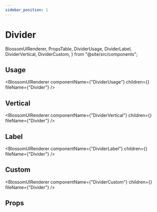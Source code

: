```yaml
---
sidebar_position: 1
---
```


# Divider

  BlossomUIRenderer,
  PropsTable,
  DividerUsage,
  DividerLabel,
  DividerVertical,
  DividerCustom,
} from "@site/src/components";

## Usage

<BlossomUIRenderer
  componentName={"DividerUsage"}
  children={<DividerUsage />}
  fileName={"Divider"}
/>

## Vertical

<BlossomUIRenderer
  componentName={"DividerVertical"}
  children={<DividerVertical />}
  fileName={"Divider"}
/>

## Label

<BlossomUIRenderer
  componentName={"DividerLabel"}
  children={<DividerLabel />}
  fileName={"Divider"}
/>

## Custom

<BlossomUIRenderer
  componentName={"DividerCustom"}
  children={<DividerCustom />}
  fileName={"Divider"}
/>

## Props

<PropsTable componentName="Divider" />
